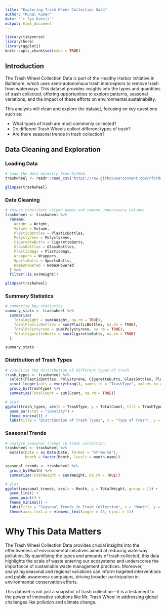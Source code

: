 ```yaml
---
title: "Exploring Trash Wheel Collection Data"
author: "Kunal Kumar"
date: "`r Sys.Date()`"
output: html_document
---
```


```r
library(tidyverse)
library(here)
library(ggplot2) 
knitr::opts_chunk$set(echo = TRUE)
```

## Introduction

The Trash Wheel Collection Data is part of the Healthy Harbor initiative in Baltimore, which uses semi-autonomous trash interceptors to remove trash from waterways. This dataset provides insights into the types and quantities of trash collected, offering opportunities to explore patterns, seasonal variations, and the impact of these efforts on environmental sustainability.

This analysis will clean and explore the dataset, focusing on key questions such as:

- What types of trash are most commonly collected?
- Do different Trash Wheels collect different types of trash?
- Are there seasonal trends in trash collection?

## Data Cleaning and Exploration

### Loading Data

```r
# load the data directly from GitHub.
trashwheel <- readr::read_csv('https://raw.githubusercontent.com/rfordatascience/tidytuesday/main/data/2024/2024-03-05/trashwheel.csv')

glimpse(trashwheel)
```

### Data Cleaning

```r
# ensure consistent column names and remove unnecessary columns
trashwheel <- trashwheel %>% 
  rename(
    Weight = Weight,
    Volume = Volume,
    PlasticBottles = PlasticBottles,
    Polystyrene = Polystyrene,
    CigaretteButts = CigaretteButts,
    GlassBottles = GlassBottles,
    PlasticBags = PlasticBags,
    Wrappers = Wrappers,
    SportsBalls = SportsBalls,
    HomesPowered = HomesPowered
  ) %>% 
  filter(!is.na(Weight))

glimpse(trashwheel)
```

### Summary Statistics

```r
# summarize key statistics
summary_stats <- trashwheel %>% 
  summarize(
    TotalWeight = sum(Weight, na.rm = TRUE),
    TotalPlasticBottles = sum(PlasticBottles, na.rm = TRUE),
    TotalPolystyrene = sum(Polystyrene, na.rm = TRUE),
    TotalCigaretteButts = sum(CigaretteButts, na.rm = TRUE)
  )

summary_stats
```

### Distribution of Trash Types

```r
# visualize the distribution of different types of trash
trash_types <- trashwheel %>% 
  select(PlasticBottles, Polystyrene, CigaretteButts, GlassBottles, PlasticBags, Wrappers, SportsBalls) %>% 
  pivot_longer(cols = everything(), names_to = "TrashType", values_to = "Count") %>% 
  group_by(TrashType) %>% 
  summarize(TotalCount = sum(Count, na.rm = TRUE))

# plot
ggplot(trash_types, aes(x = TrashType, y = TotalCount, fill = TrashType)) +
  geom_bar(stat = "identity") +
  theme_minimal() +
  labs(title = "Distribution of Trash Types", x = "Type of Trash", y = "Total Count")
```

### Seasonal Trends

```r
# analyze seasonal trends in trash collection
trashwheel <- trashwheel %>% 
  mutate(Date = as.Date(Date, format = "%Y-%m-%d"),
         Month = factor(Month, levels = month.name))

seasonal_trends <- trashwheel %>% 
  group_by(Month) %>% 
  summarize(TotalWeight = sum(Weight, na.rm = TRUE))

# plot
ggplot(seasonal_trends, aes(x = Month, y = TotalWeight, group = 1)) +
  geom_line() +
  geom_point() +
  theme_minimal() +
  labs(title = "Seasonal Trends in Trash Collection", x = "Month", y = "Total Weight (tons)") +
  theme(axis.text.x = element_text(angle = 45, hjust = 1))
```

# Why This Data Matters

The Trash Wheel Collection Data provides crucial insights into the effectiveness of environmental initiatives aimed at reducing waterway pollution. By quantifying the types and amounts of trash collected, this data highlights the scale of waste entering our ecosystems and underscores the importance of sustainable waste management practices. Moreover, analyzing seasonal and regional variations can inform targeted interventions and public awareness campaigns, driving broader participation in environmental conservation efforts.

This dataset is not just a snapshot of trash collection—it is a testament to the power of innovative solutions like Mr. Trash Wheel in addressing global challenges like pollution and climate change.
